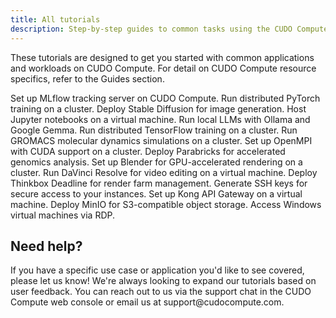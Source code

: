 ```yaml
---
title: All tutorials
description: Step-by-step guides to common tasks using the CUDO Compute.
---
```


<Note type="info">These tutorials are designed to get you started with common applications and workloads on CUDO Compute. For detail on CUDO Compute resource specifics, refer to the <Link href="/guides">Guides</Link> section.</Note>

<Tabs>
  <Tab title="AI & machine learning" icon="brain">
    <CardGroup cols={3}>
        <Card title="MLflow" href="/docs/tutorials/mlflow">Set up MLflow tracking server on CUDO Compute.</Card>
        <Card title="PyTorch" href="/docs/tutorials/pytorch">Run distributed PyTorch training on a cluster.</Card>
        <Card title="Stable Diffusion" href="/docs/tutorials/stable-diffusion">Deploy Stable Diffusion for image generation.</Card>
        <Card title="Jupyter" href="/docs/tutorials/jupyter">Host Jupyter notebooks on a virtual machine.</Card>
        <Card title="Ollama and Google Gemma" href="/docs/tutorials/ollama-and-google-gemma">Run local LLMs with Ollama and Google Gemma.</Card>
        <Card title="TensorFlow" href="/docs/tutorials/tensorflow">Run distributed TensorFlow training on a cluster.</Card>
    </CardGroup>
  </Tab>
  <Tab title="Bioinformatics" icon="dna">
    <CardGroup cols={3}>
        <Card title="GROMACS" href="/docs/tutorials/gromacs">Run GROMACS molecular dynamics simulations on a cluster.</Card>
        <Card title="OpenMPI & CUDA" href="/docs/tutorials/openmpi-cuda">Set up OpenMPI with CUDA support on a cluster.</Card>
        <Card title="Parabricks" href="/docs/tutorials/parabricks">Deploy Parabricks for accelerated genomics analysis.</Card>
    </CardGroup>
  </Tab>
  <Tab title="Rendering & video editing" icon="video">
    <CardGroup cols={3}>
        <Card title="Blender Cycles Rendering" href="/docs/tutorials/blender-cycles-rendering">Set up Blender for GPU-accelerated rendering on a cluster.</Card>
        <Card title="DaVinci Resolve" href="/docs/tutorials/davinci-resolve">Run DaVinci Resolve for video editing on a virtual machine.</Card>
        <Card title="Thinkbox Deadline" href="/docs/tutorials/thinkbox-deadline">Deploy Thinkbox Deadline for render farm management.</Card>
    </CardGroup>
  </Tab>
  <Tab title="Other" icon="cog">
    <CardGroup cols={3}>
        <Card title="How to generate SSH keys" href="/docs/tutorials/how-to-generate-ssh-keys">Generate SSH keys for secure access to your instances.</Card>
        <Card title="Kong API Gateway" href="/docs/tutorials/kong-api-gateway">Set up Kong API Gateway on a virtual machine.</Card>
        <Card title="MinIO" href="/docs/tutorials/minio">Deploy MinIO for S3-compatible object storage.</Card>
        <Card title="Windows RDP" href="/docs/tutorials/windows-rdp">Access Windows virtual machines via RDP.</Card>
    </CardGroup>
  </Tab>
</Tabs>

## Need help?
<Note>
If you have a specific use case or application you'd like to see covered, please let us know! We're always looking to expand our tutorials based on user feedback. You can reach out to us via the support chat in the CUDO Compute web console or email us at support@cudocompute.com.
</Note>
